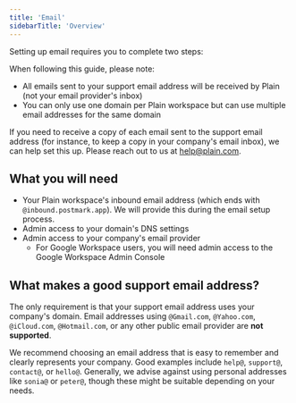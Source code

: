 ```yaml
---
title: 'Email'
sidebarTitle: 'Overview'
---
```


Setting up email requires you to complete two steps:

<CardGroup cols={2}>
  <Card title="Receiving emails in Plain" icon="inbox-in" href="/email/receiving"></Card>
  <Card title="Sending emails from Plain" icon="paper-plane-top" href="/email/sending"></Card>
</CardGroup>

When following this guide, please note:

- All emails sent to your support email address will be received by Plain (not your email provider's inbox)
- You can only use one domain per Plain workspace but can use multiple email addresses for the same domain

If you need to receive a copy of each email sent to the support email address (for instance, to keep a copy in your
company's email inbox), we can help set this up. Please reach out to us at [help@plain.com](mailto:help@plain.com).

## What you will need

- Your Plain workspace's inbound email address (which ends with
  `@inbound.postmark.app`). We will provide this during the email setup process.
- Admin access to your domain's DNS settings
- Admin access to your company's email provider
  - For Google Workspace users, you will need admin access to the Google Workspace Admin Console

## What makes a good support email address?

The only requirement is that your support email address uses your company's domain. Email addresses using `@Gmail.com`,
`@Yahoo.com`, `@iCloud.com`, `@Hotmail.com`, or any other public email provider are **not supported**.

We recommend choosing an email address that is easy to remember and clearly represents your company. Good
examples include `help@`, `support@`, `contact@`, or `hello@`. Generally, we advise against using personal addresses
like `sonia@` or `peter@`, though these might be suitable depending on your needs.